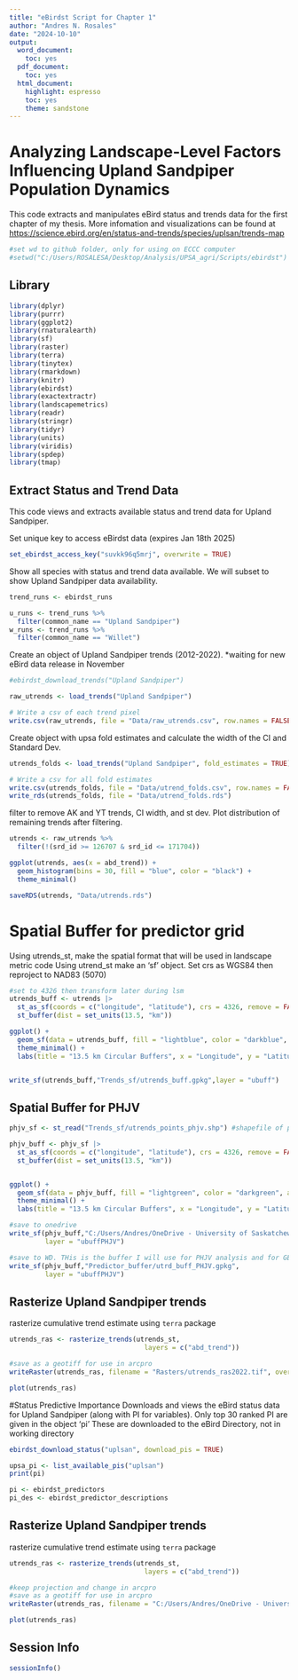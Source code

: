 ```yaml
---
title: "eBirdst Script for Chapter 1"
author: "Andres N. Rosales"
date: "2024-10-10"
output:
  word_document:
    toc: yes
  pdf_document:
    toc: yes
  html_document:
    highlight: espresso
    toc: yes
    theme: sandstone
---
```


# Analyzing Landscape-Level Factors Influencing Upland Sandpiper Population Dynamics

This code extracts and manipulates eBird status and trends data for the first chapter of my thesis. More infomation and visualizations can be found at <https://science.ebird.org/en/status-and-trends/species/uplsan/trends-map>

```r
#set wd to github folder, only for using on ECCC computer
#setwd("C:/Users/ROSALESA/Desktop/Analysis/UPSA_agri/Scripts/ebirdst")

```

## Library

```r


library(dplyr)
library(purrr)
library(ggplot2)
library(rnaturalearth)
library(sf)
library(raster)
library(terra)
library(tinytex)
library(rmarkdown)
library(knitr)
library(ebirdst)
library(exactextractr)
library(landscapemetrics)
library(readr)
library(stringr)
library(tidyr)
library(units)
library(viridis)
library(spdep)
library(tmap)

```

## Extract Status and Trend Data

This code views and extracts available status and trend data for Upland Sandpiper.

Set unique key to access eBirdst data (expires Jan 18th 2025)

```r
set_ebirdst_access_key("suvkk96q5mrj", overwrite = TRUE)

```

Show all species with status and trend data available. We will subset to show Upland Sandpiper data availability.

```r

trend_runs <- ebirdst_runs 

u_runs <- trend_runs %>%
  filter(common_name == "Upland Sandpiper")
w_runs <- trend_runs %>%
  filter(common_name == "Willet") 
```

Create an object of Upland Sandpiper trends (2012-2022). \*waiting for new eBird data release in November

```r
#ebirdst_download_trends("Upland Sandpiper")

raw_utrends <- load_trends("Upland Sandpiper")

# Write a csv of each trend pixel 
write.csv(raw_utrends, file = "Data/raw_utrends.csv", row.names = FALSE) 
```

Create object with upsa fold estimates and calculate the width of the CI and Standard Dev.

```r
utrends_folds <- load_trends("Upland Sandpiper", fold_estimates = TRUE)

# Write a csv for all fold estimates 
write.csv(utrends_folds, file = "Data/utrend_folds.csv", row.names = FALSE)
write_rds(utrends_folds, file = "Data/utrend_folds.rds")

```

filter to remove AK and YT trends, CI width, and st dev. Plot distribution of remaining trends after filtering.

```r
utrends <- raw_utrends %>% 
  filter(!(srd_id >= 126707 & srd_id <= 171704))

ggplot(utrends, aes(x = abd_trend)) +
  geom_histogram(bins = 30, fill = "blue", color = "black") +
  theme_minimal()

saveRDS(utrends, "Data/utrends.rds")
```

# Spatial Buffer for predictor grid

Using utrends_st, make the spatial format that will be used in landscape metric code Using utrend_st make an 'sf' object. Set crs as WGS84 then reproject to NAD83 (5070)

```r
#set to 4326 then transform later during lsm
utrends_buff <- utrends |> 
  st_as_sf(coords = c("longitude", "latitude"), crs = 4326, remove = FALSE) |>
  st_buffer(dist = set_units(13.5, "km"))                                        # Create 13.5 km buffers

ggplot() +
  geom_sf(data = utrends_buff, fill = "lightblue", color = "darkblue", alpha = 0.5) +
  theme_minimal() +
  labs(title = "13.5 km Circular Buffers", x = "Longitude", y = "Latitude")


write_sf(utrends_buff,"Trends_sf/utrends_buff.gpkg",layer = "ubuff")

```

## Spatial Buffer for PHJV

```r
phjv_sf <- st_read("Trends_sf/utrends_points_phjv.shp") #shapefile of points in NAD83

phjv_buff <- phjv_sf |> 
  st_as_sf(coords = c("longitude", "latitude"), crs = 4326, remove = FALSE) |>
  st_buffer(dist = set_units(13.5, "km")) 


ggplot() +
  geom_sf(data = phjv_buff, fill = "lightgreen", color = "darkgreen", alpha = 0.5) +
  theme_minimal() +
  labs(title = "13.5 km Circular Buffers", x = "Longitude", y = "Latitude")

#save to onedrive
write_sf(phjv_buff,"C:/Users/Andres/OneDrive - University of Saskatchewan/03_Arcpro/Chapter1/Shapefiles/ebirdst/Buffer/utrd_buff_PHJV.gpkg",
         layer = "ubuffPHJV")

#save to WD. THis is the buffer I will use for PHJV analysis and for GEOG project
write_sf(phjv_buff,"Predictor_buffer/utrd_buff_PHJV.gpkg",
         layer = "ubuffPHJV")
```

## Rasterize Upland Sandpiper trends

rasterize cumulative trend estimate using `terra` package

```r
utrends_ras <- rasterize_trends(utrends_st, 
                                  layers = c("abd_trend"))

```

```r
#save as a geotiff for use in arcpro
writeRaster(utrends_ras, filename = "Rasters/utrends_ras2022.tif", overwrite = TRUE)

plot(utrends_ras)

```

#Status Predictive Importance Downloads and views the eBird status data for Upland Sandpiper (along with PI for variables). Only top 30 ranked PI are given in the object 'pi' These are downloaded to the eBird Directory, not in working directory

```r
ebirdst_download_status("uplsan", download_pis = TRUE)

upsa_pi <- list_available_pis("uplsan")
print(pi)

pi <- ebirdst_predictors
pi_des <- ebirdst_predictor_descriptions

```

## Rasterize Upland Sandpiper trends

rasterize cumulative trend estimate using `terra` package

```r
utrends_ras <- rasterize_trends(utrends_st, 
                                  layers = c("abd_trend"))


```

```r
#keep projection and change in arcpro
#save as a geotiff for use in arcpro
writeRaster(utrends_ras, filename = "C:/Users/Andres/OneDrive - University of Saskatchewan/14_Arcpro/Chapter1/Shapefiles/ebirdst/utrends_ras2022.tif", overwrite = TRUE)

plot(utrends_ras)

```

## Session Info

```r
sessionInfo()
```
